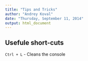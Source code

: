 ```yaml
---
title: "Tips and Tricks"
author: "Andrey Koval"
date: "Thursday, September 11, 2014"
output: html_document
---
```


## Usefule short-cuts

<code>Ctrl + L</code> - Cleans the console 